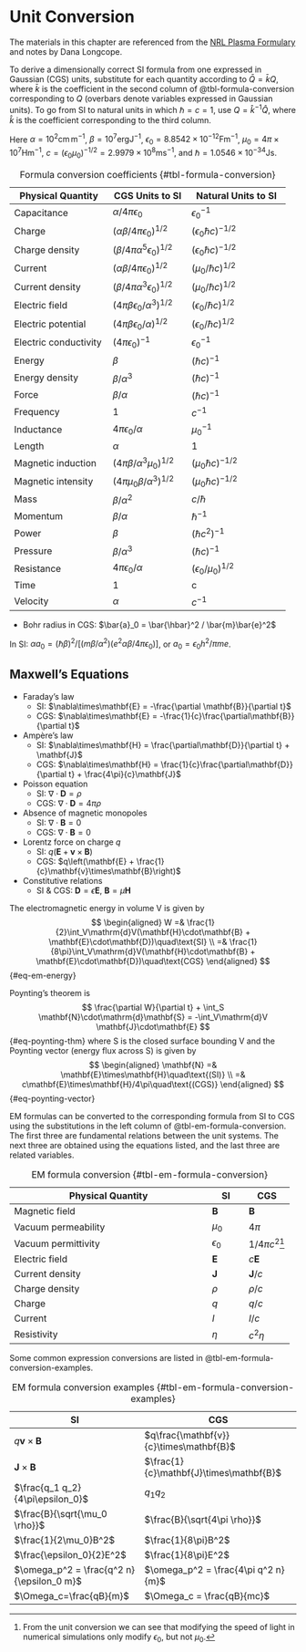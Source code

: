 # Unit Conversion {#sec-unit}

The materials in this chapter are referenced from the [NRL Plasma Formulary](https://www.nrl.navy.mil/News-Media/Publications/nrl-plasma-formulary/) and notes by Dana Longcope.

To derive a dimensionally correct SI formula from one expressed in Gaussian (CGS) units, substitute for each quantity according to $\bar{Q} = \bar{k}Q$, where $\bar{k}$ is the coefficient in the second column of @tbl-formula-conversion corresponding to $Q$ (overbars denote variables expressed in Gaussian units). To go from SI to natural units in which $\hbar = c = 1$, use $Q = \hat{k}^{-1}\hat{Q}$, where $\hat{k}$ is the coefficient corresponding to the third column.

Here $\alpha = 10^2\text{cm}\,\text{m}^{-1}$, $\beta = 10^7\text{erg}\text{J}^{-1}$, $\epsilon_0 = 8.8542\times 10^{-12}\text{F}\text{m}^{-1}$, $\mu_0 = 4\pi\times 10^7\text{H}\text{m}^{-1}$, $c = (\epsilon_0\mu_0)^{-1/2} = 2.9979\times 10^8\text{m}\text{s}^{-1}$, and $\hbar = 1.0546\times 10^{-34}\text{J}\text{s}$. 

| Physical Quantity   | CGS Units to SI | Natural Units to SI |
|---------------------|-----------------|---------------------|
| Capacitance         | $\alpha/4\pi\epsilon_0$ | $\epsilon_0^{-1}$    |
| Charge              | $(\alpha\beta/4\pi\epsilon_0)^{1/2}$    | $(\epsilon_0 \hbar c)^{-1/2}$ |
| Charge density      | $(\beta/4\pi\alpha^5\epsilon_0)^{1/2}$  | $(\epsilon_0 \hbar c)^{-1/2}$ |
| Current             | $(\alpha\beta/4\pi\epsilon_0)^{1/2}$    | $(\mu_0/\hbar c)^{1/2}$ |
| Current density     | $(\beta/4\pi\alpha^3\epsilon_0)^{1/2}$  | $(\mu_0/\hbar c)^{1/2}$ |
| Electric field      | $(4\pi\beta\epsilon_0/\alpha^3)^{1/2}$  | $(\epsilon_0/\hbar c)^{1/2}$ |
| Electric potential  | $(4\pi\beta\epsilon_0/\alpha)^{1/2}$    | $(\epsilon_0/\hbar c)^{1/2}$ |
| Electric conductivity | $(4\pi\epsilon_0)^{-1}$               | $\epsilon_0^{-1}$ |
| Energy              | $\beta$          | $(\hbar c)^{-1}$ |
| Energy density      | $\beta/\alpha^3$ | $(\hbar c)^{-1}$ |
| Force               | $\beta/\alpha$   | $(\hbar c)^{-1}$ |
| Frequency           | 1                | $c^{-1}$         |
| Inductance          | $4\pi\epsilon_0/\alpha$                 | $\mu_0^{-1}$      |
| Length              | $\alpha$         | 1                |
| Magnetic induction  | $(4\pi\beta/\alpha^3\mu_0)^{1/2}$   | $(\mu_0\hbar c)^{-1/2}$  |
| Magnetic intensity  | $(4\pi\mu_0\beta/\alpha^3)^{1/2}$   | $(\mu_0\hbar c)^{-1/2}$  |
| Mass                | $\beta/\alpha^2$ | $c/\hbar$ |
| Momentum            | $\beta/\alpha$   | $\hbar^{-1}$ |
| Power               | $\beta$          | $(\hbar c^2)^{-1}$ |
| Pressure            | $\beta/\alpha^3$ | $(\hbar c)^{-1}$ |
| Resistance          | $4\pi\epsilon_0/\alpha$             | $(\epsilon_0/\mu_0)^{1/2}$ |
| Time                | 1                | c                |
| Velocity            | $\alpha$         | $c^{-1}$         |

: Formula conversion coefficients {#tbl-formula-conversion}

* Bohr radius in CGS: $\bar{a}_0 = \bar{\hbar}^2 / \bar{m}\bar{e}^2$

In SI: $\alpha a_0 = (\hbar \beta)^2/[(m\beta/\alpha^2)(e^2 \alpha\beta / 4\pi\epsilon_0)]$, or $a_0 = \epsilon_0 h^2 / \pi m e$.

## Maxwell's Equations

* Faraday's law
  * SI: $\nabla\times\mathbf{E} = -\frac{\partial \mathbf{B}}{\partial t}$
  * CGS: $\nabla\times\mathbf{E} = -\frac{1}{c}\frac{\partial\mathbf{B}}{\partial t}$

* Ampère's law
  * SI: $\nabla\times\mathbf{H} = \frac{\partial\mathbf{D}}{\partial t} + \mathbf{J}$
  * CGS: $\nabla\times\mathbf{H} = \frac{1}{c}\frac{\partial\mathbf{D}}{\partial t} + \frac{4\pi}{c}\mathbf{J}$

* Poisson equation
  * SI: $\nabla\cdot\mathbf{D} = \rho$
  * CGS: $\nabla\cdot\mathbf{D} = 4\pi\rho$

* Absence of magnetic monopoles
  * SI: $\nabla\cdot\mathbf{B} = 0$
  * CGS: $\nabla\cdot\mathbf{B} = 0$

* Lorentz force on charge $q$
  * SI: $q(\mathbf{E} + \mathbf{v}\times\mathbf{B})$
  * CGS: $q\left(\mathbf{E} + \frac{1}{c}\mathbf{v}\times\mathbf{B}\right)$

* Constitutive relations
  * SI & CGS: $\mathbf{D} = \epsilon\mathbf{E}$, $\mathbf{B} = \mu\mathbf{H}$

The electromagnetic energy in volume V is given by
$$
\begin{aligned}
W =& \frac{1}{2}\int_V\mathrm{d}V(\mathbf{H}\cdot\mathbf{B} + \mathbf{E}\cdot\mathbf{D})\quad\text{SI} \\
=& \frac{1}{8\pi}\int_V\mathrm{d}V(\mathbf{H}\cdot\mathbf{B} + \mathbf{E}\cdot\mathbf{D})\quad\text{CGS}
\end{aligned}
$$ {#eq-em-energy}

Poynting’s theorem is
$$
\frac{\partial W}{\partial t} + \int_S \mathbf{N}\cdot\mathrm{d}\mathbf{S} = -\int_V\mathrm{d}V \mathbf{J}\cdot\mathbf{E}
$$ {#eq-poynting-thm}
where S is the closed surface bounding V and the Poynting vector (energy flux across S) is given by
$$
\begin{aligned}
\mathbf{N} =& \mathbf{E}\times\mathbf{H}\quad\text{(SI)} \\
=& c\mathbf{E}\times\mathbf{H}/4\pi\quad\text{(CGS)}
\end{aligned}
$$ {#eq-poynting-vector}

EM formulas can be converted to the corresponding formula from SI to CGS using the substitutions in the left column of @tbl-em-formula-conversion. The first three are fundamental relations between the unit systems. The next three are obtained using
the equations listed, and the last three are related variables.

| Physical Quantity   | SI | CGS |
|---------------------|----|-----|
| Magnetic field      | $\mathbf{B}$ | $\mathbf{B}$  |
| Vacuum permeability | $\mu_0$ | $4\pi$ |
| Vacuum permittivity | $\epsilon_0$ | $1/4\pi c^2$[^change-speed-of-light] |
| Electric field      | $\mathbf{E}$ | $c\mathbf{E}$ |
| Current density     | $\mathbf{J}$ | $\mathbf{J}/c$ |
| Charge density      | $\rho$       | $\rho/c$ |
| Charge              | $q$          | $q/c$ |
| Current             | $I$          | $I/c$ |
| Resistivity         | $\eta$       | $c^2\eta$ |

: EM formula conversion {#tbl-em-formula-conversion}

[^change-speed-of-light]: From the unit conversion we can see that modifying the speed of light in numerical simulations only modify $\epsilon_0$, but not $\mu_0$.

Some common expression conversions are listed in @tbl-em-formula-conversion-examples.

| SI        | CGS         |
|-----------|-------------|
| $q\mathbf{v}\times\mathbf{B}$ | $q\frac{\mathbf{v}}{c}\times\mathbf{B}$ |
| $\mathbf{J}\times\mathbf{B}$ | $\frac{1}{c}\mathbf{J}\times\mathbf{B}$ |
| $\frac{q_1 q_2}{4\pi\epsilon_0}$ | $q_1 q_2$ |
| $\frac{B}{\sqrt{\mu_0 \rho}}$ | $\frac{B}{\sqrt{4\pi \rho}}$ |
| $\frac{1}{2\mu_0}B^2$ | $\frac{1}{8\pi}B^2$ |
| $\frac{\epsilon_0}{2}E^2$    | $\frac{1}{8\pi}E^2$ |
| $\omega_p^2 = \frac{q^2 n}{\epsilon_0 m}$ | $\omega_p^2 = \frac{4\pi q^2 n}{m}$ |
| $\Omega_c=\frac{qB}{m}$      | $\Omega_c = \frac{qB}{mc}$ |

: EM formula conversion examples {#tbl-em-formula-conversion-examples}
